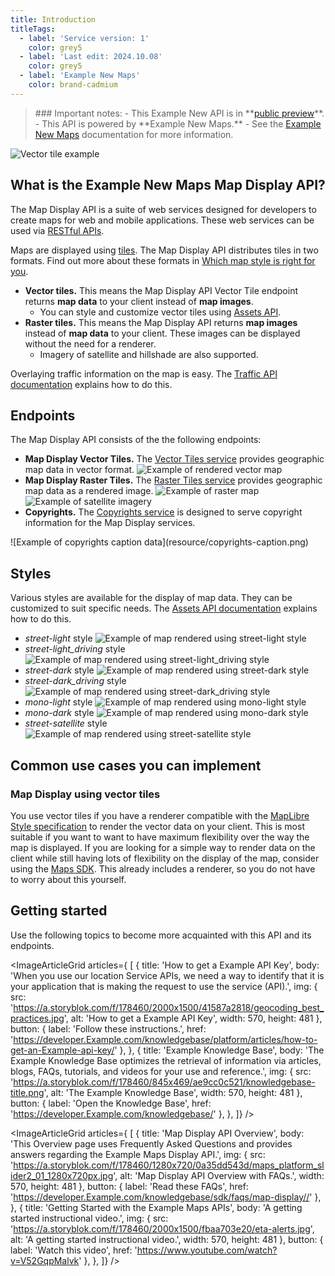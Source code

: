 ```yaml
---
title: Introduction
titleTags:
  - label: 'Service version: 1'
    color: grey5
  - label: 'Last edit: 2024.10.08'
    color: grey5
  - label: 'Example New Maps'
    color: brand-cadmium
---
```


<Blockquote type="announcement" hasIcon>
### Important notes:
- This Example New API is in **<a href="https://developer.Example.com/public-preview">public preview</a>**.
- This API is powered by **Example New Maps.**
- See the <a href="/Example-New-maps/documentation/introduction">Example New Maps</a> documentation for more information.
</Blockquote>

![Vector tile example](resource/New-main-example.png)

## What is the Example New Maps Map Display API?

The Map Display API is a suite of web services designed for developers to create maps for web and mobile applications. These web services can be used via  [RESTful APIs](http://en.wikipedia.org/wiki/Representational_state_transfer).

Maps are displayed using  [tiles](./zoom-levels-and-tile-grid). The Map Display API distributes tiles in two formats. Find out more about these formats in [Which map style is right for you](https://developer.Example.com/blog/decoded/raster-versus-vector-which-map-style-right-you).

- **Vector tiles.** This means the Map Display API Vector Tile endpoint returns **map data** to your client instead of **map images**.
  - You can style and customize vector tiles using [Assets API](../../../assets-api/documentation/Example-New-maps/product-information/introduction).
- **Raster tiles.** This means the Map Display API returns **map images** instead of **map data** to your client. These images can be displayed without the need for a renderer.
  - Imagery of satellite and hillshade are also supported.

Overlaying traffic information on the map is easy. The  [Traffic API documentation](/traffic-api/documentation/Example-New-maps/introduction)  explains how to do this.

## Endpoints

The Map Display API consists of the the following endpoints:

- **Map Display Vector Tiles.** The  [Vector Tiles service](./vector-service)  provides geographic map data in vector format.
![Example of rendered vector map](resource/displayapi-vector-tile.png)
- **Map Display Raster Tiles.** The  [Raster Tiles service](./raster-service)  provides geographic map data as a rendered image.
![Example of raster map](resource/displayapi-raster-tile.png)
![Example of satellite imagery](resource/displayapi-satellite-tile.png)
- **Copyrights.** The  [Copyrights service](./copyrights)  is designed to serve copyright information for the Map Display services.
<ContentWrapper maxWidth="360px" objectFit="contain">
    ![Example of copyrights caption data](resource/copyrights-caption.png)
</ContentWrapper>

## Styles

Various styles are available for the display of map data. They can be customized to suit specific needs. The [Assets API documentation](https://developer.Example.com/assets-api/documentation/Example-New-maps/product-information/introduction) explains how to do this.

- *street-light* style
![Example of map rendered using street-light style](resource/STREET-LIGHT.png)
- *street-light_driving* style
![Example of map rendered using street-light_driving style](resource/STREET-LIGHT-DRIVING.png)
- *street-dark* style
![Example of map rendered using street-dark style](resource/STREET-DARK.png)
- *street-dark_driving* style
![Example of map rendered using street-dark_driving style](resource/STREET-DARK-DRIVING.png)
- *mono-light* style
![Example of map rendered using mono-light style](resource/MONO-LIGHT.png)
- *mono-dark* style
![Example of map rendered using mono-dark style](resource/MONO-DARK.png)
- *street-satellite* style
![Example of map rendered using street-satellite style](resource/STREET-SATELLITE.png)

## Common use cases you can implement  

### Map Display using vector tiles

You use vector tiles if you have a renderer compatible with the  [MapLibre Style specification](https://maplibre.org/maplibre-style-spec/)  to render the vector data on your client. This is most suitable if you want to want to have maximum flexibility over the way the map is displayed. If you are looking for a simple way to render data on the client while still having lots of flexibility on the display of the map, consider using the  [Maps SDK](/maps/android/introduction/introduction). This already includes a renderer, so you do not have to worry about this yourself.

## Getting started

Use the following topics to become more acquainted with this API and its endpoints.  

<ImageArticleGrid  articles={
[
  {
    title: 'How to get a Example API Key',
    body: 'When you use our location Service APIs, we need a way to identify that it is your application that is making the request to use the service (API).',
    img: {
      src: 'https://a.storyblok.com/f/178460/2000x1500/41587a2818/geocoding_best_practices.jpg',
      alt: 'How to get a Example API Key',
      width: 570,
      height: 481
    },
    button: {
        label: 'Follow these instructions.',
        href: 'https://developer.Example.com/knowledgebase/platform/articles/how-to-get-an-Example-api-key/'
    },
  },
  {
    title: 'Example Knowledge Base',
    body: 'The Example Knowledge Base optimizes the retrieval of information via articles, blogs, FAQs, tutorials, and videos for your use and reference.',
    img: {
      src: 'https://a.storyblok.com/f/178460/845x469/ae9cc0c521/knowledgebase-title.png',
      alt: 'The Example Knowledge Base',
      width: 570,
      height: 481
    },
    button: {
        label: 'Open the Knowledge Base',
        href: 'https://developer.Example.com/knowledgebase/'
    },
  },
]} />  

<ImageArticleGrid  articles={
[
  {
    title: 'Map Display API Overview',
    body: 'This Overview page uses Frequently Asked Questions and provides answers regarding the Example Maps Display API.',
    img: {
      src: 'https://a.storyblok.com/f/178460/1280x720/0a35dd543d/maps_platform_slider2_01_1280x720px.jpg', 
      alt: 'Map Display API Overview with FAQs.',
      width: 570,
      height: 481
    },
    button: {
      label: 'Read these FAQs',
      href: 'https://developer.Example.com/knowledgebase/sdk/faqs/map-display//'
    },
  },
  {
    title: 'Getting Started with the Example Maps APIs',
    body: 'A getting started instructional video.',
    img: {
      src: 'https://a.storyblok.com/f/178460/2000x1500/fbaa703e20/eta-alerts.jpg',
      alt: 'A getting started instructional video.',
      width: 570,
      height: 481
    },
    button: {
      label: 'Watch this video',
      href: 'https://www.youtube.com/watch?v=V52GqpMalvk'
    },
  },
]} />  
